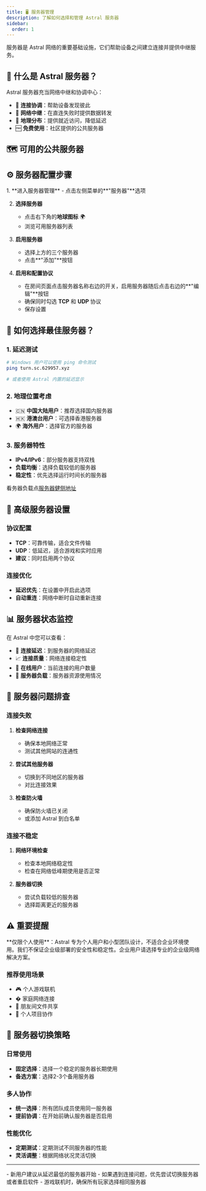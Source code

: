 ```yaml
---
title: 🖥️ 服务器管理
description: 了解如何选择和管理 Astral 服务器
sidebar:
  order: 1
---
```



服务器是 Astral 网络的重要基础设施，它们帮助设备之间建立连接并提供中继服务。

## 📡 什么是 Astral 服务器？

Astral 服务器充当网络中继和协调中心：

- 🔄 **连接协调**：帮助设备发现彼此
- 🌉 **网络中继**：在直连失败时提供数据转发
- 📍 **地理分布**：提供就近访问，降低延迟
- 🆓 **免费使用**：社区提供的公共服务器

## 🗺️ 可用的公共服务器

<ServerList />

## ⚙️ 服务器配置步骤

<Steps>
1. **进入服务器管理**
   - 点击左侧菜单的**"服务器"**选项

2. **选择服务器**
   - 点击右下角的**地球图标** 🌍
   - 浏览可用服务器列表

3. **启用服务器**
   - 选择上方的三个服务器
   - 点击**"添加"**按钮

4. **启用和配置协议**
   - 在房间页面点击服务器名称右边的开关，启用服务器随后点击右边的**"编辑"**按钮
   - 确保同时勾选 **TCP** 和 **UDP** 协议
   - 保存设置
</Steps>

## 🎯 如何选择最佳服务器？

### 1. 延迟测试
```bash
# Windows 用户可以使用 ping 命令测试
ping turn.sc.629957.xyz

# 或者使用 Astral 内置的延迟显示
```

### 2. 地理位置考虑
- 🇨🇳 **中国大陆用户**：推荐选择国内服务器
- 🇭🇰 **港澳台用户**：可选择香港服务器
- 🌍 **海外用户**：选择官方的服务器

### 3. 服务器特性
- **IPv4/IPv6**：部分服务器支持双栈
- **负载均衡**：选择负载较低的服务器
- **稳定性**：优先选择运行时间长的服务器

看务器负载点[服务器健侧地址](https://easytier.gd.nkbpal.cn/status/easytier)
## 🔧 高级服务器设置

### 协议配置
- **TCP**：可靠传输，适合文件传输
- **UDP**：低延迟，适合游戏和实时应用
- **建议**：同时启用两个协议

### 连接优化
- **延迟优先**：在设置中开启此选项
- **自动重连**：网络中断时自动重新连接

## 📊 服务器状态监控

在 Astral 中您可以查看：

- 📡 **连接延迟**：到服务器的网络延迟
- 📈 **连接质量**：网络连接稳定性
- 👥 **在线用户**：当前连接的用户数量
- 🔄 **服务器负载**：服务器资源使用情况

## 🚨 服务器问题排查

### 连接失败
1. **检查网络连接**
   - 确保本地网络正常
   - 测试其他网站的连通性

2. **尝试其他服务器**
   - 切换到不同地区的服务器
   - 对比连接效果

3. **检查防火墙**
   - 确保防火墙已关闭
   - 或添加 Astral 到白名单

### 连接不稳定
1. **网络环境检查**
   - 检查本地网络稳定性
   - 检查在网络低峰期使用是否正常

2. **服务器切换**
   - 尝试负载较低的服务器
   - 选择距离更近的服务器

## ⚠️ 重要提醒

<Aside type="caution">
**仅限个人使用**：Astral 专为个人用户和小型团队设计，不适合企业环境使用。我们不保证企业级部署的安全性和稳定性。企业用户请选择专业的企业级网络解决方案。
</Aside>

### 推荐使用场景
- 🎮 个人游戏联机
- � 家庭网络连接
- 👥 朋友间文件共享
- 🔧 个人项目协作

## 🔄 服务器切换策略

### 日常使用
- **固定选择**：选择一个稳定的服务器长期使用
- **备选方案**：选择2-3个备用服务器

### 多人协作
- **统一选择**：所有团队成员使用同一服务器
- **提前协调**：在开始前确认服务器是否启用

### 性能优化
- **定期测试**：定期测试不同服务器的性能
- **灵活调整**：根据网络状况灵活切换

---

<Aside type="tip" title="服务器选择建议">
- 新用户建议从延迟最低的服务器开始
- 如果遇到连接问题，优先尝试切换服务器或者重启软件
- 游戏联机时，确保所有玩家选择相同服务器
</Aside>
